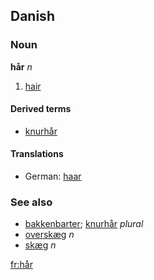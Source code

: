 ==Danish==
===Noun===
'''hår''' ''n''

# [[hair]]

====Derived terms====
*[[knurhår]]

====Translations====
*German: [[haar]]

===See also===
*[[bakkenbarter]]; [[knurhår]] ''plural''
*[[overskæg]] ''n''
*[[skæg]] ''n''
[[fr:hår]]
